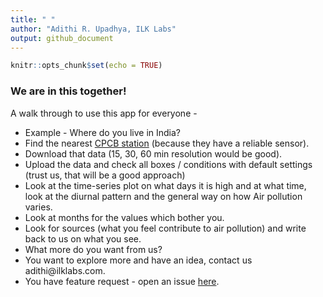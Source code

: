 ```yaml
---
title: " "
author: "Adithi R. Upadhya, ILK Labs"
output: github_document
---
```


```r
knitr::opts_chunk$set(echo = TRUE)
```

### We are in this together!

A walk through to use this app for everyone -

- Example - Where do you live in India?
- Find the nearest [CPCB station](https://app.cpcbccr.com/ccr/#/caaqm-dashboard-all/caaqm-landing) (because they have a reliable sensor).
- Download that data (15, 30, 60 min resolution would be good).
- Upload the data and check all boxes / conditions with default settings (trust us, that will be a good approach)
- Look at the time-series plot on what days it is high and at what time, look at the diurnal pattern and the general way on how Air pollution varies. 
- Look at months for the values which bother you.
- Look for sources (what you feel contribute to air pollution) and write back to us on what you see.
- What more do you want from us?
- You want to explore more and have an idea, contact us adithi@ilklabs.com.
- You have feature request - open an issue [here](https://github.com/adithirgis/OpenSourceAirQualityApp).

